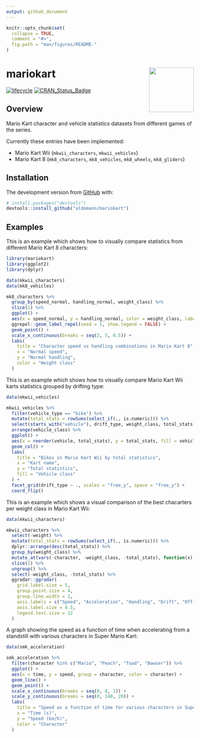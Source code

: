 ```yaml
---
output: github_document
---
```


```r
knitr::opts_chunk$set(
  collapse = TRUE,
  comment = "#>",
  fig.path = "man/figures/README-"
)
```
# mariokart <img src="man/figures/logo.png" align="right" width="120" />

<!-- badges: start -->
[![lifecycle](https://img.shields.io/badge/lifecycle-maturing-blue.svg)](https://www.tidyverse.org/lifecycle/#maturing)
[![CRAN_Status_Badge](https://www.r-pkg.org/badges/version/mariokart)](https://cran.r-project.org/package=mariokart)
<!-- badges: end -->

## Overview

Mario Kart character and vehicle statistics datasets from different games of the series.

Currently these entries have been implemented:

- Mario Kart Wii (`mkwii_characters`, `mkwii_vehicles`) 
- Mario Kart 8 (`mk8_characters`, `mk8_vehicles`, `mk8_wheels`, `mk8_gliders`)

## Installation

<!-- You can install the released version of mariokart from [CRAN](https://CRAN.R-project.org) with: -->

<!-- ``` r -->
<!-- install.packages("mariokart") -->
<!-- ``` -->

<!-- And  -->
The development version from [GitHub](https://github.com/) with:

``` r
# install.packages("devtools")
devtools::install_github("aldomann/mariokart")
```
## Examples

This is an example which shows how to visually compare statistics from different Mario Kart 8 characters:

```r
library(mariokart)
library(ggplot2)
library(dplyr)
```

```r
data(mkwii_characters)
data(mk8_vehicles)

mk8_characters %>% 
  group_by(speed_normal, handling_normal, weight_class) %>% 
  slice(1) %>% 
  ggplot() +
  aes(x = speed_normal, y = handling_normal, color = weight_class, label = character) +
  ggrepel::geom_label_repel(seed = 1, show.legend = FALSE) +
  geom_point() +
  scale_x_continuous(breaks = seq(2, 5, 0.5)) +
  labs(
    title = "Character speed vs handling combinations in Mario Kart 8",
    x = "Normal speed",
    y = "Normal handling",
    color = "Weight class"
  ) 
```

This is an example which shows how to visually compare Mario Kart Wii karts statistics grouped by drifting type:

```r
data(mkwii_vehicles)

mkwii_vehicles %>% 
  filter(vehicle_type == "bike") %>% 
  mutate(total_stats = rowSums(select_if(., is.numeric))) %>% 
  select(starts_with("vehicle"), drift_type, weight_class, total_stats) %>% 
  arrange(vehicle_class) %>% 
  ggplot() +
  aes(x = reorder(vehicle, total_stats), y = total_stats, fill = vehicle_class) +
  geom_col() +
  labs(
    title = "Bikes in Mario Kart Wii by total statistics",
    x = "Kart name",
    y = "Total statistics",
    fill = "Vehicle class"
  ) +
  facet_grid(drift_type ~ ., scales = "free_y", space = "free_y") +
  coord_flip()
```

This is an example which shows a visual comparison of the best chacarters per weight class in Mario Kart Wii:
```r
data(mkwii_characters)

mkwii_characters %>% 
  select(-weight) %>% 
  mutate(total_stats = rowSums(select_if(., is.numeric))) %>% 
  dplyr::arrange(desc(total_stats)) %>% 
  group_by(weight_class) %>% 
  mutate_at(vars(-character, -weight_class, -total_stats), function(x) {x/10}) %>%
  slice(1) %>% 
  ungroup() %>% 
  select(-weight_class, -total_stats) %>% 
  ggradar::ggradar(
    grid.label.size = 5,
    group.point.size = 4,
    group.line.width = 1,
    axis.labels = c("Speed", "Acceleration", "Handling", "Drift", "Off-road", "Mini-turbo"),
    axis.label.size = 4.5,
    legend.text.size = 12
  )
```

A graph showing the speed as a function of time when accelerating from a standstill with various characters in Super Mario Kart:
```r
data(smk_acceleration)

smk_acceleration %>%
  filter(character %in% c("Mario", "Peach", "Toad", "Bowser")) %>%
  ggplot() +
  aes(x = time, y = speed, group = character, color = character) +
  geom_line() +
  geom_point() +
  scale_x_continuous(breaks = seq(0, 8, 1)) +
  scale_y_continuous(breaks = seq(0, 140, 20)) +
  labs(
    title = "Speed as a function of time for various characters in Super Mario Kart",
    x = "Time (s)",
    y = "Speed (km/h)",
    color = "Character"
  )
```


